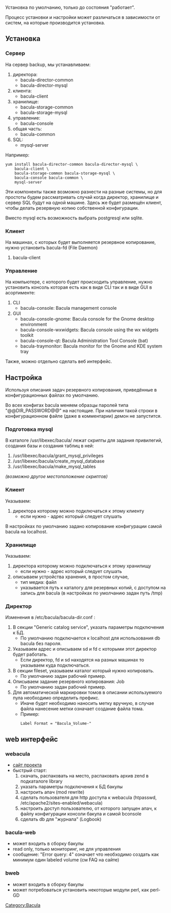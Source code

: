 Установка по умолчанию, только до состояния "работает". 

Процесс установки и настройки может различаться в зависимости от систем, на которые производится установка. 

== Установка  ==

=== Сервер  ===

На сервер backup, мы устанавливаем: 

#директора: 
#*bacula-director-common 
#*bacula-director-mysql 
#клиента: 
#*bacula-client 
#хранилище: 
#*bacula-storage-common 
#*bacula-storage-mysql 
#управление: 
#*bacula-console 
#общая часть: 
#*bacula-common 
#SQL: 
#*mysql-server

Например: 
<pre>yum install bacula-director-common bacula-director-mysql \
	bacula-client \
	bacula-storage-common bacula-storage-mysql \
	bacula-console bacula-common \
	mysql-server
</pre> 
Эти компоненты также возможно разнести на разные системы, но для простоты будем рассматривать случай когда директор, хранилище и сервер SQL будут на одной машине. Здесь же будет размещён клиент, чтобы делать резервную копию собственной конфигурации. 

Вместо mysql есть возможность выбрать postgresql или sqlite. 

=== Клиент  ===

На машинах, с которых будет выполняется резервное копирование, нужно установить bacula-fd (File Daemon) 

#bacula-client

=== Управление  ===

На компьютере, с которого будет происходить управление, нужно установить консоль которая есть как в виде CLI так и в виде GUI в асортименте: 

#CLI 
#*bacula-console: Bacula management console 
#GUI 
#*bacula-console-gnome: Bacula console for the Gnome desktop environment 
#*bacula-console-wxwidgets: Bacula console using the wx widgets toolkit 
#*bacula-console-qt: Bacula Administration Tool Console (bat) 
#*bacula-traymonitor: Bacula monitor for the Gnome and KDE system tray

Также, можно отдельно сделать веб интерфейс. 

== Настройка  ==

Используя описания задач резервного копирования, приведённые в конфигурационных файлах по умолчанию. 

Во всех конфигах bacula меняем образцы паролей типа "@@DIR_PASSWORD@@" на настоящие. При наличии такой строки в конфигурационном файле (даже в комментарии) демон не запустится. 

=== Подготовка mysql  ===

В каталоге /usr/libexec/bacula/ лежат скрипты для задания привилегий, создания базы и создания таблиц в ней: 

#/usr/libexec/bacula/grant_mysql_privileges 
#/usr/libexec/bacula/create_mysql_database 
#/usr/libexec/bacula/make_mysql_tables

''(возможно другое местоположение скриптов)'' 

=== Клиент  ===

Указываем: 

#директора которому можно подключаться к этому клиенту 
#*если нужно - адрес который следует слушать

В настройках по умолчанию задано копирование конфигурации самой bacula на localhost. 

=== Хранилище  ===

Указываем: 

#директора которому можно подключаться к этому хранилищу 
#*если нужно - адрес который следует слушать 
#описываем устройства хранения, в простом случае, 
#*тип медиа: файл 
#*указывается путь к каталогу для резервных копий, с доступом на запись для bacula (в настройках по умолчанию задан путь /tmp)

=== Директор  ===

Изменения в /etc/bacula/bacula-dir.conf&nbsp;: 

#В секции "Generic catalog service", указать параметры подключения к БД. 
#*По умолчанию подключается к localhost для использования db bacula без пароля. 
#Указываем адрес и описываем sd и fd с которыми этот директор будет работать. 
#*Если директор, fd и sd находятся на разных машинах то указываем куда подключаться. 
#В секции fileset, указываем каталог который нужно копировать. 
#*По умолчанию задан рабочий пример. 
#Описываем задание резервного копирования: Job 
#*По умолчанию задан рабочий пример. 
#Для автоматической маркировки томов в описании используемого пула необходимо определить префикс. 
#*Иначе будет необходимо наносить метку вручную, в случае файла нанесение метки означает создание файла тома. 
#*Пример:<pre>Label Format = "Bacula_Volume-"</pre>

== web интерфейс  ==

=== webacula  ===

*[http://sourceforge.net/projects/webacula/ сайт проекта] 
*быстрый старт: 
*#скачать, распаковать на место, распаковать архив zend в подкаталоге library 
*#указать параметры подключения к БД бакулы 
*#настроить апач (mod rewrite) 
*#сделать пользователя для http доступа к webacula (htpasswd, /etc/apache2/sites-enabled/webacula) 
*#настроить доступ пользователю, от которого запущен апач, к файлу конфигурации консоли бакула и самой bconsole 
*#сделать db для "журнала" (Logbook)

=== bacula-web  ===

*может входить в сборку бакулы 
*read only, только мониторинг, не для управления 
*сообщение: "Error query: 4" означает что необходимо создать как минимум один labeled volume (см FAQ на сайте)

=== bweb  ===

*может входить в сборку бакулы 
*может потребоваться установить некоторые модули perl, как perl-GD

[[Category:Bacula]]
